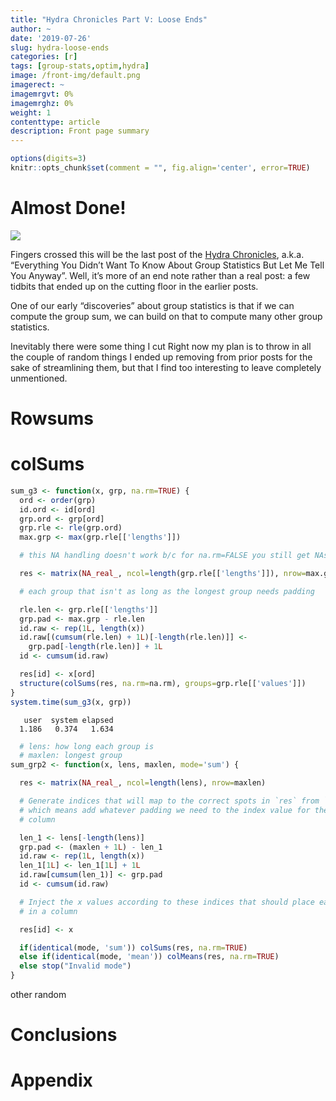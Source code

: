 ```yaml
---
title: "Hydra Chronicles Part V: Loose Ends"
author: ~
date: '2019-07-26'
slug: hydra-loose-ends
categories: [r]
tags: [group-stats,optim,hydra]
image: /front-img/default.png
imagerect: ~
imagemrgvt: 0%
imagemrghz: 0%
weight: 1
contenttype: article
description: Front page summary
---
```


```r
options(digits=3)
knitr::opts_chunk$set(comment = "", fig.align='center', error=TRUE)
```

# Almost Done!

<!-- this needs to become a shortcode -->
<img
  id='front-img' src='/front-img/default.png'
  class='post-inset-image'
/>

Fingers crossed this will be the last post of the [Hydra Chronicles][100], a.k.a.
"Everything You Didn't Want To Know About Group Statistics But Let Me Tell You
Anyway".  Well, it's more of an end note rather than a real post: a few tidbits
that ended up on the cutting floor in the earlier posts.

One of our early "discoveries" about group statistics is that if we can compute
the group sum, we can build on that to compute many other group statistics.

Inevitably there were some thing I cut
Right now my plan is to throw in all the couple of random things I ended up
removing from prior posts for the sake of streamlining them, but that I find too
interesting to leave completely unmentioned.

# Rowsums

# colSums

```r
sum_g3 <- function(x, grp, na.rm=TRUE) {
  ord <- order(grp)
  id.ord <- id[ord]
  grp.ord <- grp[ord]
  grp.rle <- rle(grp.ord)
  max.grp <- max(grp.rle[['lengths']])

  # this NA handling doesn't work b/c for na.rm=FALSE you still get NAs

  res <- matrix(NA_real_, ncol=length(grp.rle[['lengths']]), nrow=max.grp)

  # each group that isn't as long as the longest group needs padding

  rle.len <- grp.rle[['lengths']]
  grp.pad <- max.grp - rle.len
  id.raw <- rep(1L, length(x))
  id.raw[(cumsum(rle.len) + 1L)[-length(rle.len)]] <-
    grp.pad[-length(rle.len)] + 1L
  id <- cumsum(id.raw)

  res[id] <- x[ord]
  structure(colSums(res, na.rm=na.rm), groups=grp.rle[['values']])
}
system.time(sum_g3(x, grp))
```
```
   user  system elapsed
  1.186   0.374   1.634
```
```r
  # lens: how long each group is
  # maxlen: longest group
sum_grp2 <- function(x, lens, maxlen, mode='sum') {

  res <- matrix(NA_real_, ncol=length(lens), nrow=maxlen)

  # Generate indices that will map to the correct spots in `res` from `x`,
  # which means add whatever padding we need to the index value for the next
  # column

  len_1 <- lens[-length(lens)]
  grp.pad <- (maxlen + 1L) - len_1
  id.raw <- rep(1L, length(x))
  len_1[1L] <- len_1[1L] + 1L
  id.raw[cumsum(len_1)] <- grp.pad
  id <- cumsum(id.raw)

  # Inject the x values according to these indices that should place each gropu
  # in a column

  res[id] <- x

  if(identical(mode, 'sum')) colSums(res, na.rm=TRUE)
  else if(identical(mode, 'mean')) colMeans(res, na.rm=TRUE)
  else stop("Invalid mode")
}
```

other random 


# Conclusions

<!-- this needs to become a shortcode -->
<!-- this is populated by JS in feedback.html partial -->
<div id='feedback-cont'></div>

# Appendix

[100]: /tags/hydra/

